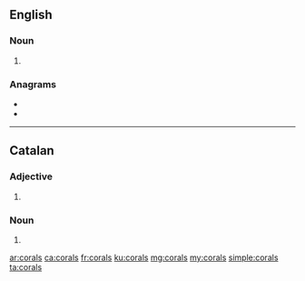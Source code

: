 ==English==

===Noun===
{{head|en|noun plural form}}

# {{plural of|coral|lang=en}}

===Anagrams===
* {{l|en|Carlos}}
* {{l|en|carols}}
----
==Catalan==

===Adjective===
{{head|ca|adjective form}}

# {{plural of|coral|lang=ca}}

===Noun===
{{ca-noun-form}}

# {{plural of|coral|lang=ca}}

[[ar:corals]]
[[ca:corals]]
[[fr:corals]]
[[ku:corals]]
[[mg:corals]]
[[my:corals]]
[[simple:corals]]
[[ta:corals]]